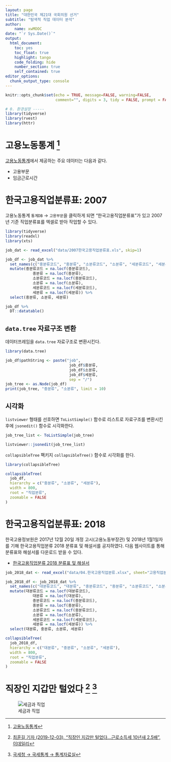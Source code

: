 ```yaml
---
layout: page
title: "대한민국 제21대 국회의원 선거"
subtitle: "탐색적 직업 데이터 분석"
author:
    name: xwMOOC
date: "`r Sys.Date()`"
output:
  html_document: 
    toc: yes
    toc_float: true
    highlight: tango
    code_folding: hide
    number_section: true
    self_contained: true
editor_options: 
  chunk_output_type: console
---
```


```r
knitr::opts_chunk$set(echo = TRUE, message=FALSE, warning=FALSE,
                      comment="", digits = 3, tidy = FALSE, prompt = FALSE, fig.align = 'center')

# 0. 환경설정 -----
library(tidyverse)
library(rvest)
library(httr)

```

# 고용노동통계 [^labor-statistics] {#labor-statistics} 

[^labor-statistics]: [고용노동통계](http://laborstat.moel.go.kr/)

[고용노동통계](http://laborstat.moel.go.kr/)에서 제공하는 주요 데이터는 다음과 같다.

- 고용부문
- 임금근로시간

# 한국고용직업분류표: 2007 {#한국고용직업분류표}

고용노동통계 `통계DB` &rarr; `고용부문`을 클릭하게 되면 "한국고용직업분류표"가 있고 2007년 기준 직업분류표를 엑셀로 받아 작업할 수 있다.

```r
library(tidyverse)
library(readxl)
library(xts)

job_dat <- read_excel("data/2007한국고용직업분류표.xls", skip=1)

job_df <- job_dat %>% 
  set_names(c("중분류코드", "중분류", "소분류코드", "소분류", "세분류코드", "세분류")) %>%   
  mutate(중분류코드 = na.locf(중분류코드),
            중분류 = na.locf(중분류),
            소분류코드 = na.locf(중분류코드),
            소분류 = na.locf(소분류),
            세분류코드 = na.locf(세분류코드),
            세분류 = na.locf(세분류)) %>% 
  select(중분류, 소분류, 세분류)

job_df %>% 
  DT::datatable()
```

## `data.tree` 자료구조 변환 {#data-tree-structure}

데이터프레임을 `data.tree` 자료구조로 변환시킨다. 

```r
library(data.tree)

job_df$pathString <- paste("job", 
                            job_df$중분류, 
                            job_df$소분류, 
                            job_df$세분류, 
                            sep = "/")
job_tree <- as.Node(job_df)
print(job_tree, "중분류", "소분류", limit = 10)
```

## 시각화 {#data-tree-viz}

`listviewer` 형태를 선호하면 `ToListSimple()` 함수로 리스트로 자료구조를 변환시킨 후에 `jsonedit()` 함수로 시각화한다.

```r
job_tree_list <- ToListSimple(job_tree)

listviewer::jsonedit(job_tree_list)
```

`collapsibleTree` 팩키지 `collapsibleTree()` 함수로 시각화를 한다. 

```r
library(collapsibleTree)

collapsibleTree(
  job_df,
  hierarchy = c("중분류", "소분류", "세분류"),
  width = 800,
  root = "직업분류",
  zoomable = FALSE
)
```



# 한국고용직업분류표: 2018 {#한국고용직업분류표2}

한국고용정보원은 2017년 12월 20일 개정 고시(고용노동부장관) 및 2018년 1월1일자를 기해 한국고용직업분류 2018 분류표 및 해설서를 공지하였다. 다음 웹사이트를 통해 분류표와 해설서를 다운로드 받을 수 있다.

- [한국고용직업분류 2018 분류표 및 해설서](https://www.gov.kr/portal/puborgNews/1393082)

```r
job_2018_dat <- read_excel("data/04.한국고용직업분류.xlsx", sheet="고용직업분류 2018", skip=2)

job_2018_df <- job_2018_dat %>% 
  set_names(c("대분류코드", "대분류", "중분류코드", "중분류", "소분류코드", "소분류", "세분류코드", "세분류")) %>%   
  mutate(대분류코드 = na.locf(대분류코드),
            대분류 = na.locf(대분류),
            중분류코드 = na.locf(중분류코드),
            중분류 = na.locf(중분류),
            소분류코드 = na.locf(중분류코드),
            소분류 = na.locf(소분류),
            세분류코드 = na.locf(세분류코드),
            세분류 = na.locf(세분류)) %>% 
  select(대분류, 중분류, 소분류, 세분류)
```


```r
collapsibleTree(
  job_2018_df,
  hierarchy = c("대분류", "중분류", "소분류", "세분류"),
  width = 800,
  root = "직업분류",
  zoomable = FALSE
)
```


# 직장인 지갑만 털었다 [^choi-edaily] [^tax-white-paper] {#salaryman-wallet}


[^choi-edaily]: [최훈길 기자 (2019-12-03), "직장인 지갑만 털었다…근로소득세 10년새 2.5배", 이데일리](https://www.edaily.co.kr/news/read?newsId=01377606622714912&mediaCodeNo=257)

[^tax-white-paper]: [국세청 &rarr; 국세통계 &rarr; 통계자료실](https://stats.nts.go.kr/data/data.asp)

![세금과 직업](fig/edaily-tax.jpg)